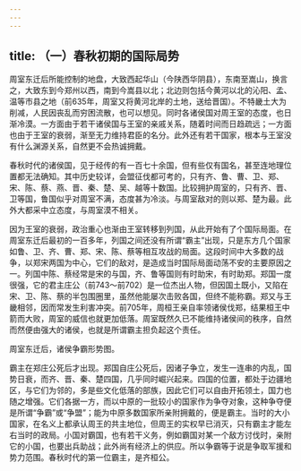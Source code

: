 ```yaml
---
---
---
```

title: （一）春秋初期的国际局势
---



周室东迁后所能控制的地盘，大致西起华山（今陕西华阴县），东南至嵩山，换言之，大致东到今郑州以西，南到今嵩县以北；北边则包括今黄河以北的沁阳、孟、温等市县之地（前635年，周室又将黄河北岸的土地，送给晋国）。不特畿土大为削减，人民因丧乱而穷困流散，也可以想见。同时各诸侯国对周王室的态度，也日渐冷漠。一方面由于若干诸侯国与王室的亲戚关系，随着时间而日趋疏远；一方面也由于王室的衰弱，渐至无力维持君臣的名分。此外还有若干国家，根本与王室没有什么渊源关系，自然更不会热诚拥戴。

春秋时代的诸侯国，见于经传的有一百七十余国，但有些仅有国名，甚至连地理位置都无法确知。其中历史较详，会盟征伐都可考的，只有齐、鲁、曹、卫、郑、宋、陈、蔡、燕、晋、秦、楚、吴、越等十数国。比较拥护周室的，只有齐、晋、卫等国，鲁国似乎对周室不满，态度甚为冷淡。与周室敌对的则以郑、楚为最。此外大都采中立态度，与周室漠不相关。

因为王室的衰弱，政治重心也渐由王室转移到列国，从此开始有了个国际局面。在周室东迁后最初的一百多年，列国之间还没有所谓“霸主”出现，只是东方几个国家如鲁、卫、齐、曹、郑、宋、陈、蔡等相互攻战的局面。这段时间中大多数的战争，以郑宋两国为中心，它们的敌对，是造成当时国际局面动荡不安的主要原因之一。列国中陈、蔡经常是宋的与国，齐、鲁等国则有时助宋，有时助郑。郑国一度很强，它的君主庄公（前743～前702）是一位杰出人物，但因国土既小，又陷在宋、卫、陈、蔡的半包围圈里，虽然他能屡次击败各国，但终不能称霸。郑又与王畿相邻，因而常发生利害冲突。前705年，周桓王亲自率领诸侯伐郑，结果桓王中箭而大败，周室的威信也就更加低落。周室既然久已不能维持诸侯间的秩序，自然而然便由强大的诸侯，也就是所谓霸主担负起这个责任。

周室东迁后，诸侯争霸形势图。

霸主在郑庄公死后才出现。郑国自庄公死后，因诸子争立，发生一连串的内乱，国势日衰，而齐、晋、秦、楚四国，几乎同时崛兴起来。四国的位置，都处于边疆地区，与它们为邻的，多是些文化低落的部族，因此它们可以自由开拓领土，国力也随之增强。它们各据一方，而以中原的一批较小的国家作为争夺对象，这种争夺便是所谓“争霸”或“争盟”；能为中原多数国家所亲附拥戴的，便是霸主。当时的大小国家，在名义上都承认周王的共主地位，但周王的实权早已消灭，只有霸主才能左右当时的政局。小国对霸国，也有若干义务，例如霸国对某一个敌方讨伐时，亲附它的小国，也要出兵助战；此外尚有经济上的供应。所以争霸等于说是争取军援和势力范围。春秋时代的第一位霸主，是齐桓公。